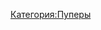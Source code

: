 {{Инфобокс для пуперов
|title2=/wasya
|другие_ники=w45ya
|image3=[[Файл:Wasya.jpg|thumb]]
|caption3=
|сферы_творчества=RYTP, Переводы вебкомиксов и субтитров
|год_начала=Как пупер: 14 мая 2014
Как переводчик: 23 янв 2016
|image4=
|caption4=
|имя_фамилия=Андрей Васёвских
|дата_рождения=12 января
|место_проживания=
|ссылки=
*[https://www.youtube.com/wasya YouTube]
*[https://www.youtube.com/channel/UCvRNKNOFh1ZWyRez-Ipyf5g Альт канал]
*[https://vk.com/w45ya_rytp Группа ВК]
*[https://vk.com/w45ya Профиль ВК]
*[https://acomics.ru/-W45ya Профиль на Авторском Комиксе]
}}
[[Категория:Пуперы]]